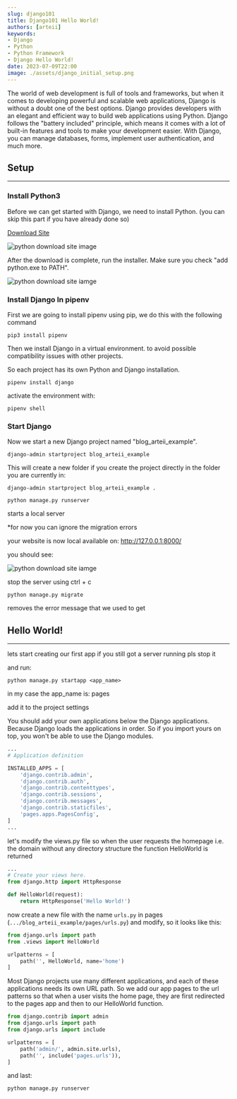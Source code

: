 ```yaml
---
slug: django101
title: Django101 Hello World!
authors: [arteii]
keywords:
- Django
- Python
- Python Framework
- Django Hello World!
date: 2023-07-09T22:00
image: ./assets/django_initial_setup.png
---
```





The world of web development is full of tools and frameworks, but when it comes to developing powerful and scalable web applications,
Django is without a doubt one of the best options.
Django provides developers with an elegant and efficient way to build web applications using Python.
Django follows the "battery included" principle,
which means it comes with a lot of built-in features and tools to make your development easier.
With Django, you can manage databases, forms, implement user authentication, and much more.

<!--truncate-->


## Setup

---


### Install Python3

Before we can get started with Django, we need to install Python.
(you can skip this part if you have already done so)

[Download Site](https://www.python.org/downloads/)

<img src={python_download_site} width={450} alt="python download site image"/>


After the download is complete, run the installer. Make sure you check "add python.exe to PATH".

<img src={python_installer_path} width={450} alt="python download site iamge"/>


### Install Django In pipenv


First we are going to install pipenv using pip, we do this with the following command

```
pip3 install pipenv
```


Then we install Django in a virtual environment.
to avoid possible compatibility issues with other projects.

So each project has its own Python and Django installation.

```
pipenv install django
```


activate the environment with:

```
pipenv shell
```


### Start Django

Now we start a new Django project named "blog_arteii_example".

```
django-admin startproject blog_arteii_example
```


This will create a new folder if you create the project directly in the folder you are currently in:

```
django-admin startproject blog_arteii_example .
```


```
python manage.py runserver
```

starts a local server

\*for now you can ignore the migration errors

your website is now local available on:
http://127.0.0.1:8000/

you should see:

<img src={django_initial_setup} width={550} alt="python download site iamge"/>

stop the server
using ctrl + c

```
python manage.py migrate
```

removes the error message that we used to get


## Hello World!

---

lets start creating our first app
if you still got a server running pls stop it

and run:

```
python manage.py startapp <app_name>
```

in my case the app_name is: pages

add it to the project settings

You should add your own applications below the Django applications.
Because Django loads the applications in order.
So if you import yours on top, you won't be able to use the Django modules.

```py title=".../blog_arteii_example/blog_arteii_example/settings.py" {11}
...
# Application definition

INSTALLED_APPS = [
    'django.contrib.admin',
    'django.contrib.auth',
    'django.contrib.contenttypes',
    'django.contrib.sessions',
    'django.contrib.messages',
    'django.contrib.staticfiles',
    'pages.apps.PagesConfig',
]
...
```


let's modify the views.py file
so when the user requests the homepage i.e. the domain without any directory structure
the function HelloWorld is returned

```py title=".../blog_arteii_example/pages/views.py" {3-6}
...
# Create your views here.
from django.http import HttpResponse

def HelloWorld(request):
    return HttpResponse('Hello World!')
```


now create a new file with the name `urls.py` in pages (`.../blog_arteii_example/pages/urls.py`)
and modify, so it looks like this:

```py title=".../blog_arteii_example/pages/urls.py" {1-6}
from django.urls import path
from .views import HelloWorld

urlpatterns = [
    path('', HelloWorld, name='home')
]
```


Most Django projects use many different applications,
and each of these applications needs its own URL path.
So we add our app pages to the url patterns so that when a user visits the home page,
they are first redirected to the pages app and then to our HelloWorld function.

```py title=".../blog_arteii_example/blog_arteii_example/urls.py" {3,7}
from django.contrib import admin
from django.urls import path
from django.urls import include

urlpatterns = [
    path('admin/', admin.site.urls),
    path('', include('pages.urls')),
]
```


and last:

```
python manage.py runserver
```
